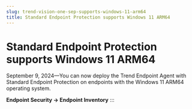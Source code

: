 ```yaml
---
slug: trend-vision-one-sep-supports-windows-11-arm64
title: Standard Endpoint Protection supports Windows 11 ARM64
---
```

# Standard Endpoint Protection supports Windows 11 ARM64

September 9, 2024—You can now deploy the Trend Endpoint Agent with Standard Endpoint Protection on endpoints with the Windows 11 ARM64 operating system.

**Endpoint Security → Endpoint Inventory**
:::
